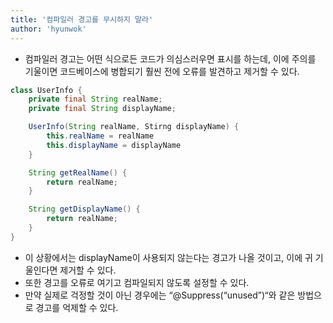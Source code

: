 ```yaml
---
title: '컴파일러 경고를 무시하지 말라'
author: 'hyunwok'
---
```


- 컴파일러 경고는 어떤 식으로든 코드가 의심스러우면 표시를 하는데, 이에 주의를 기울이면 코드베이스에 병합되기 훨씬 전에 오류를 발견하고 제거할 수 있다.
```java
class UserInfo {
    private final String realName;
    private final String displayName;   

    UserInfo(String realName, Stirng displayName) {
        this.realName = realName
        this.displayName = displayName
    }

    String getRealName() {
        return realName;
    }

    String getDisplayName() { 
        return realName;
    }
}
```
- 이 상황에서는 displayName이 사용되지 않는다는 경고가 나올 것이고, 이에 귀 기울인다면 제거할 수 있다.
- 또한 경고를 오류로 여기고 컴파일되지 않도록 설정할 수 있다.
- 만약 실제로 걱정할 것이 아닌 경우에는 “@Suppress(“unused”)“와 같은 방법으로 경고를 억제할 수 있다.
